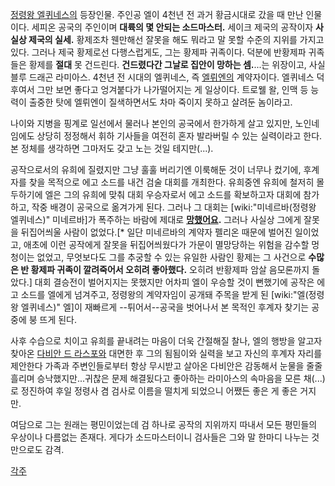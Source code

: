[[정령왕 엘퀴네스]]의 등장인물. 주인공 엘이 4천년 전 과거 황금시대로 갔을 때 만난 인물이다. 세피온 공국의 주인이며 '''대륙의 몇 안되는 소드마스터.''' 세이크 제국의 공작이자 '''사실상 제국의 실세.''' 황제조차 웬만해선 잘못을 해도 뭐라고 말 못할 수준의 지위를 가지고 있다. 그러나 제국 황제로선 다행스럽게도, 그는 황제파 귀족이다. 덕분에 반황제파 귀족들은 황제를 '''절대''' 못 건드린다. '''건드렸다간 그날로 집안이 망하는 셈.'''...는 위장이고, 사실 블루 드래곤 라미아스. 4천년 전 시대의 엘퀴네스, 즉 [[엘뤼엔]]의 계약자이다. 엘퀴네스 덕후여서 그만 보면 좋다고 엉겨붙다가 나가떨어지는 게 일상이다. 트로웰 왈, 인맥 등 능력이 출중한 탓에 엘뤼엔이 질색하면서도 차마 죽이지 못하고 살려둔 놈이라고.

나이와 지병을 핑계로 일선에서 물러나 본인의 공국에서 한가하게 살고 있지만, 노인네임에도 상당히 정정해서 휘하 기사들을 여전히 혼자 발라버릴 수 있는 실력이라고 한다. 본 정체를 생각하면 그마저도 갖고 노는 것일 테지만(...).

공작으로서의 유희에 질렸지만 그냥 훌훌 버리기엔 이룩해둔 것이 너무나 컸기에, 후계자를 찾을 목적으로 에고 소드를 내건 검술 대회를 개최한다. 유희중엔 유희에 철저히 몰두하기에 엘은 그의 유희에 맞춰 대회 우승자로서 에고 소드를 확보하고자 대회에 참가하고, 작중 배경이 공국으로 옮겨가게 된다. 그러나 그 대회는 [wiki:"미네르바(정령왕 엘퀴네스)"  미네르바]가 폭주하는 바람에 제대로 '''[[망했어요]].''' 그러나 사실상 그에게 잘못을 뒤집어씌울 사람이 없었다.[* 일단 미네르바의 계약자 펠리온 때문에 벌어진 일이었고, 애초에 이런 공작에게 잘못을 뒤집어씌웠다가 가문이 멸망당하는 위험을 감수할 멍청이는 없었고, 무엇보다도 그를 추궁할 수 있는 유일한 사람인 황제는 그 사건으로 '''수많은 반 황제파 귀족이 깔려죽어서 오히려 좋아했다.''' 오히려 반황제파 암살 음모론까지 돌았다.] 대회 결승전이 벌어지지는 못했지만 어차피 엘이 우승할 것이 뻔했기에 공작은 에고 소드를 엘에게 넘겨주고, 정령왕의 계약자임이 공개돼 주목을 받게 된 [wiki:"엘(정령왕 엘퀴네스)"  엘]이 재빠르게 --튀어서--공국을 벗어나서 본 목적인 후계자 찾기는 공중에 붕 뜨게 된다. 

사후 수습으로 치이고 유희를 끝내려는 마음이 더욱 간절해질 찰나, 엘의 행방을 알고자 찾아온 [[다비안 드 라스포]]와 대면한 후 그의 됨됨이와 실력을 보고 자신의 후계자 자리를 제안한다 가족과 주변인들로부터 항상 무시받고 살아온 다비안은 감동해서 눈물을 줄줄 흘리며 승낙했지만...귀찮은 문제 해결됬다고 좋아하는 라미아스의 속마음을 모른 채(...)로 정진하여 후일 정령사 겸 검사로 이름을 떨치게 되었으니 어쨌든 좋은 게 좋은 거지만.

여담으로 그는 원래는 평민이었는데 검 하나로 공작의 지위까지 따내서 모든 평민들의 우상이나 다름없는 존재다. 게다가 소드마스터이니 검사들은 그와 말 한마디 나누는 것만으로도 감격. 




[[각주]]
